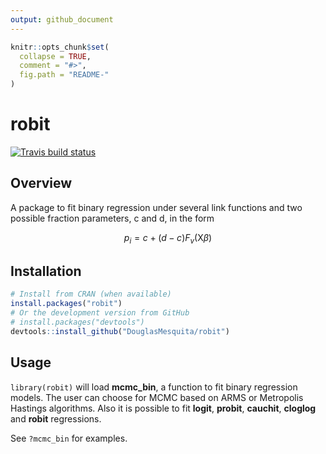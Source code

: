 ```yaml
---
output: github_document
---
```


```r
knitr::opts_chunk$set(
  collapse = TRUE,
  comment = "#>",
  fig.path = "README-"
)
```

# robit

<!-- badges: start -->
<!-- [![CRAN status](https://www.r-pkg.org/badges/version/robit)](https://cran.r-project.org/package=robit) -->
[![Travis build status](https://travis-ci.org/DouglasMesquita/robit.svg?branch=master)](https://travis-ci.org/DouglasMesquita/robit)
<!-- [![Codecov test coverage](https://codecov.io/gh/DouglasMesquita/robit/branch/master/graph/badge.svg)](https://codecov.io/gh/DouglasMesquita/robit?branch=master) -->
<!-- badges: end -->

## Overview

A package to fit binary regression under several link functions and two possible fraction parameters, c and d, in the form 

$$p_i = c + (d-c)F_v(\text{X}\beta)$$


## Installation

```r
# Install from CRAN (when available)
install.packages("robit")
# Or the development version from GitHub
# install.packages("devtools")
devtools::install_github("DouglasMesquita/robit")
```

## Usage

`library(robit)` will load **mcmc_bin**, a function to fit binary regression models. The user can choose for MCMC based on ARMS or Metropolis Hastings algorithms. Also it is possible to fit **logit**, **probit**, **cauchit**, **cloglog** and **robit** regressions.

See `?mcmc_bin` for examples.
